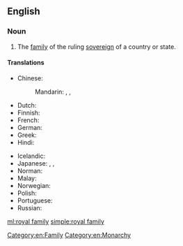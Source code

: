 ==English==

===Noun===
{{en-noun|head=[[royal]] [[family]]|royal families}}

# The [[family]] of the ruling [[sovereign]] of a country or state.

====Translations====
{{trans-top|family of ruling sovereign}}
* Chinese:
*: Mandarin: {{t+|cmn|皇室|tr=huángshì|sc=Hani}}, {{t+|cmn|王室|tr=wángshì|sc=Hani}}, {{t+|cmn|皇家|tr=huángjiā|sc=Hani}}
* Dutch: {{t|nl|koninklijke familie|f}}
* Finnish: {{t+|fi|kuningasperhe}}
* French: {{t|fr|famille royale|f}}
* German: {{t|de|königliche Familie|f}}
* Greek: {{t|el|βασιλική οικογένεια|f|sc=Grek}}
* Hindi: {{t|hi|राजकुल|m|sc=Deva}}
{{trans-mid}}
* Icelandic: {{t|is|konungsfjölskylda|f}}
* Japanese: {{t+|ja|王室|tr=おうしつ, ōshitsu|sc=Jpan}}, {{t+|ja|王家|tr=おうけ, ōke|sc=Jpan}}, {{t+|ja|皇室|tr=こうしつ, kōshitsu|sc=Jpan}}
* Norman: {{t|nrf|fanmil'ye rouoyale|f}}
* Malay: {{t|ms|keluarga diraja}}
* Norwegian: {{t|no|kongefamilie|m}}
* Polish: {{t|pl|[[rodzina]] [[królewski|królewska]]|f}}
* Portuguese: {{t|pt|[[família]] [[real]]|f}}
* Russian: {{t|ru|короле́вская семья́|f}}
{{trans-bottom}}

[[Category:en:Family]]
[[Category:en:Monarchy]]

[[ml:royal family]]
[[simple:royal family]]
